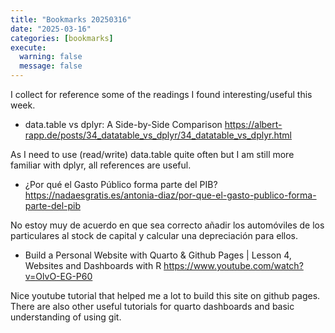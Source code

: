 ```yaml
---
title: "Bookmarks 20250316"
date: "2025-03-16"
categories: [bookmarks]
execute:
  warning: false
  message: false
---
```


I collect for reference some of the readings I found interesting/useful this week.

- data.table vs dplyr: A Side-by-Side Comparison <https://albert-rapp.de/posts/34_datatable_vs_dplyr/34_datatable_vs_dplyr.html>

As I need to use (read/write) data.table quite often but I am still more familiar with dplyr, all references are useful.

- ¿Por qué el Gasto Público forma parte del PIB? <https://nadaesgratis.es/antonia-diaz/por-que-el-gasto-publico-forma-parte-del-pib>

No estoy muy de acuerdo en que sea correcto añadir los automóviles de los particulares al stock de capital y calcular una depreciación para ellos. 

- Build a Personal Website with Quarto & Github Pages | Lesson 4, Websites and Dashboards with R <https://www.youtube.com/watch?v=OlvO-EG-P60>

Nice youtube tutorial that helped me a lot to build this site on github pages. There are also other useful tutorials for quarto dashboards and basic understanding of using git.  